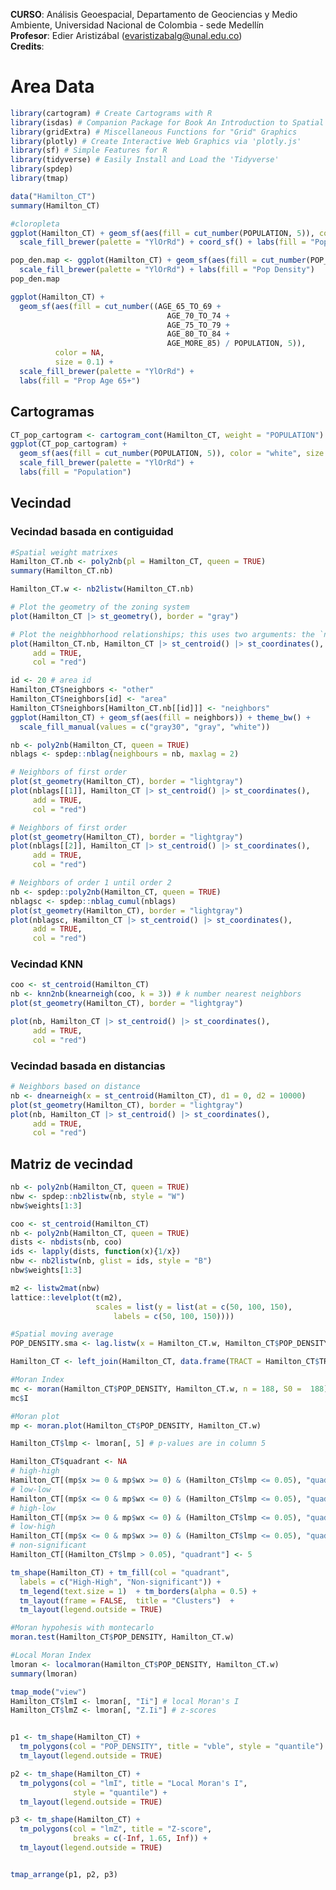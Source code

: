 **CURSO**: Análisis Geoespacial, Departamento de Geociencias y Medio Ambiente, Universidad Nacional de Colombia - sede Medellín\
**Profesor**: Edier Aristizábal ([evaristizabalg\@unal.edu.co](mailto:evaristizabalg@unal.edu.co){.email})\
**Credits**:

# Area Data

```r
library(cartogram) # Create Cartograms with R
library(isdas) # Companion Package for Book An Introduction to Spatial Data Analysis and Statistics
library(gridExtra) # Miscellaneous Functions for "Grid" Graphics
library(plotly) # Create Interactive Web Graphics via 'plotly.js'
library(sf) # Simple Features for R
library(tidyverse) # Easily Install and Load the 'Tidyverse'
library(spdep)
library(tmap)

```

```r
data("Hamilton_CT")
summary(Hamilton_CT)
```

```r
#cloropleta
ggplot(Hamilton_CT) + geom_sf(aes(fill = cut_number(POPULATION, 5)), color = NA, size = 0.1) +
  scale_fill_brewer(palette = "YlOrRd") + coord_sf() + labs(fill = "Population")
```

```r
pop_den.map <- ggplot(Hamilton_CT) + geom_sf(aes(fill = cut_number(POP_DENSITY, 5)), color = "white", size = 0.1) +
  scale_fill_brewer(palette = "YlOrRd") + labs(fill = "Pop Density")
pop_den.map
```

```r
ggplot(Hamilton_CT) + 
  geom_sf(aes(fill = cut_number((AGE_65_TO_69 +
                                   AGE_70_TO_74 +
                                   AGE_75_TO_79 +
                                   AGE_80_TO_84 +
                                   AGE_MORE_85) / POPULATION, 5)),
          color = NA, 
          size = 0.1) +
  scale_fill_brewer(palette = "YlOrRd") +
  labs(fill = "Prop Age 65+")
```
## Cartogramas

```r
CT_pop_cartogram <- cartogram_cont(Hamilton_CT, weight = "POPULATION")
ggplot(CT_pop_cartogram) + 
  geom_sf(aes(fill = cut_number(POPULATION, 5)), color = "white", size = 0.1) +
  scale_fill_brewer(palette = "YlOrRd") +
  labs(fill = "Population")
```
## Vecindad

### Vecindad basada en contiguidad
```r
#Spatial weight matrixes
Hamilton_CT.nb <- poly2nb(pl = Hamilton_CT, queen = TRUE)
summary(Hamilton_CT.nb)

Hamilton_CT.w <- nb2listw(Hamilton_CT.nb)
```

```r
# Plot the geometry of the zoning system
plot(Hamilton_CT |> st_geometry(), border = "gray")

# Plot the neighbhorhood relationships; this uses two arguments: the `nb` class object and the coordinates of the centroids of the zoning system
plot(Hamilton_CT.nb, Hamilton_CT |> st_centroid() |> st_coordinates(),
     add = TRUE,
     col = "red")
```

```r
id <- 20 # area id
Hamilton_CT$neighbors <- "other"
Hamilton_CT$neighbors[id] <- "area"
Hamilton_CT$neighbors[Hamilton_CT.nb[[id]]] <- "neighbors"
ggplot(Hamilton_CT) + geom_sf(aes(fill = neighbors)) + theme_bw() +
  scale_fill_manual(values = c("gray30", "gray", "white"))
```

```r
nb <- poly2nb(Hamilton_CT, queen = TRUE)
nblags <- spdep::nblag(neighbours = nb, maxlag = 2)
```

```r
# Neighbors of first order
plot(st_geometry(Hamilton_CT), border = "lightgray")
plot(nblags[[1]], Hamilton_CT |> st_centroid() |> st_coordinates(),
     add = TRUE,
     col = "red")
```

```r
# Neighbors of first order
plot(st_geometry(Hamilton_CT), border = "lightgray")
plot(nblags[[2]], Hamilton_CT |> st_centroid() |> st_coordinates(),
     add = TRUE,
     col = "red")
```

```r
# Neighbors of order 1 until order 2
nb <- spdep::poly2nb(Hamilton_CT, queen = TRUE)
nblagsc <- spdep::nblag_cumul(nblags)
plot(st_geometry(Hamilton_CT), border = "lightgray")
plot(nblagsc, Hamilton_CT |> st_centroid() |> st_coordinates(),
     add = TRUE,
     col = "red")
```


### Vecindad KNN
```r
coo <- st_centroid(Hamilton_CT)
nb <- knn2nb(knearneigh(coo, k = 3)) # k number nearest neighbors
plot(st_geometry(Hamilton_CT), border = "lightgray")

plot(nb, Hamilton_CT |> st_centroid() |> st_coordinates(),
     add = TRUE,
     col = "red")

```

### Vecindad basada en distancias

```r
# Neighbors based on distance
nb <- dnearneigh(x = st_centroid(Hamilton_CT), d1 = 0, d2 = 10000)
plot(st_geometry(Hamilton_CT), border = "lightgray")
plot(nb, Hamilton_CT |> st_centroid() |> st_coordinates(),
     add = TRUE,
     col = "red")
```
## Matriz de vecindad

```r
nb <- poly2nb(Hamilton_CT, queen = TRUE)
nbw <- spdep::nb2listw(nb, style = "W")
nbw$weights[1:3]
```
```r
coo <- st_centroid(Hamilton_CT)
nb <- poly2nb(Hamilton_CT, queen = TRUE)
dists <- nbdists(nb, coo)
ids <- lapply(dists, function(x){1/x})
nbw <- nb2listw(nb, glist = ids, style = "B")
nbw$weights[1:3]
```

```r
m2 <- listw2mat(nbw)
lattice::levelplot(t(m2),
                   scales = list(y = list(at = c(50, 100, 150),
                       labels = c(50, 100, 150))))
```

```r
#Spatial moving average
POP_DENSITY.sma <- lag.listw(x = Hamilton_CT.w, Hamilton_CT$POP_DENSITY)

Hamilton_CT <- left_join(Hamilton_CT, data.frame(TRACT = Hamilton_CT$TRACT, POP_DENSITY.sma), by = "TRACT")
```

```r
#Moran Index
mc <- moran(Hamilton_CT$POP_DENSITY, Hamilton_CT.w, n = 188, S0 =  188)
mc$I
```

```r
#Moran plot
mp <- moran.plot(Hamilton_CT$POP_DENSITY, Hamilton_CT.w)
```

```r
Hamilton_CT$lmp <- lmoran[, 5] # p-values are in column 5

Hamilton_CT$quadrant <- NA
# high-high
Hamilton_CT[(mp$x >= 0 & mp$wx >= 0) & (Hamilton_CT$lmp <= 0.05), "quadrant"]<- 1
# low-low
Hamilton_CT[(mp$x <= 0 & mp$wx <= 0) & (Hamilton_CT$lmp <= 0.05), "quadrant"]<- 2
# high-low
Hamilton_CT[(mp$x >= 0 & mp$wx <= 0) & (Hamilton_CT$lmp <= 0.05), "quadrant"]<- 3
# low-high
Hamilton_CT[(mp$x <= 0 & mp$wx >= 0) & (Hamilton_CT$lmp <= 0.05), "quadrant"]<- 4
# non-significant
Hamilton_CT[(Hamilton_CT$lmp > 0.05), "quadrant"] <- 5
```

```r
tm_shape(Hamilton_CT) + tm_fill(col = "quadrant",
  labels = c("High-High", "Non-significant")) +
  tm_legend(text.size = 1)  + tm_borders(alpha = 0.5) +
  tm_layout(frame = FALSE,  title = "Clusters")  +
  tm_layout(legend.outside = TRUE)
```


```r
#Moran hypohesis with montecarlo
moran.test(Hamilton_CT$POP_DENSITY, Hamilton_CT.w)
```

```r
#Local Moran Index
lmoran <- localmoran(Hamilton_CT$POP_DENSITY, Hamilton_CT.w)
summary(lmoran)
```
```r
tmap_mode("view")
Hamilton_CT$lmI <- lmoran[, "Ii"] # local Moran's I
Hamilton_CT$lmZ <- lmoran[, "Z.Ii"] # z-scores


p1 <- tm_shape(Hamilton_CT) +
  tm_polygons(col = "POP_DENSITY", title = "vble", style = "quantile") +
  tm_layout(legend.outside = TRUE)

p2 <- tm_shape(Hamilton_CT) +
  tm_polygons(col = "lmI", title = "Local Moran's I",
              style = "quantile") +
  tm_layout(legend.outside = TRUE)

p3 <- tm_shape(Hamilton_CT) +
  tm_polygons(col = "lmZ", title = "Z-score",
              breaks = c(-Inf, 1.65, Inf)) +
  tm_layout(legend.outside = TRUE)


tmap_arrange(p1, p2, p3)
```


